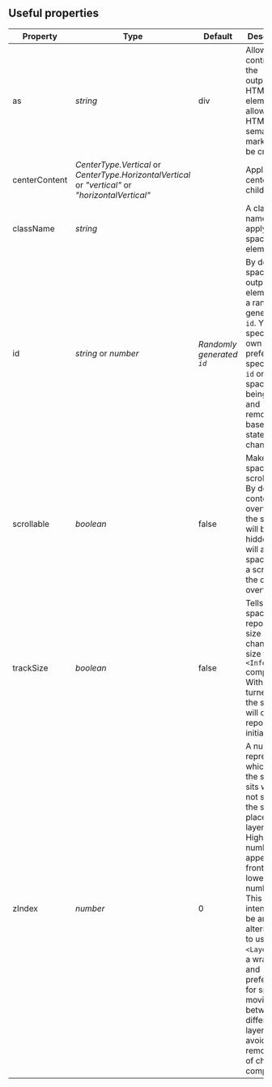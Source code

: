 
<CommonHeader />

<Meta title="React Spaces|Useful properties" />

## Useful properties

| Property  | Type | Default | Description |
| --- | --- | --- | --- |
| as | *string* | div | Allows control over the outputted HTML element allowing HTML 5 semantic markup to be created. |
| centerContent | *CenterType.Vertical* or *CenterType.HorizontalVertical* or *"vertical"* or *"horizontalVertical"* | | Apply centering to children. |
| className | *string* | | A class name to apply to the space element. |
| id | *string* or *number* | *Randomly generated `id`* | By default a space outputs an element with a randomly generated `id`. You can specify your own `id`. It is preferable to specify an `id` on a space that is being added and removed based on state changes. |
| scrollable | *boolean* | false | Makes the space scrollable. By default content that overflows the space will be hidden. This will allow the space to add a scroll bar if the content overflows. |
| trackSize | *boolean* | false | Tells the space to report it's size when it changes size to the `<Info />` component. With this turned off the space will only report the initial size. |
| zIndex | *number* | 0 | A number representing which layer the space sits within. If not specified the space is place in layer 0. Higher numbers appear in front of lower numbers. This is intended to be an alternative to using `<Layer />` as a wrapper and preferable for spaces moving between different layers to avoid remounting of child components. |
